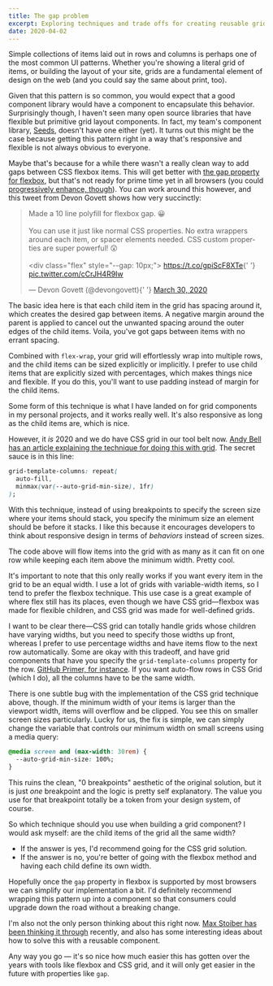 ```yaml
---
title: The gap problem
excerpt: Exploring techniques and trade offs for creating reusable grid components using modern CSS best practices.
date: 2020-04-02
---
```


Simple collections of items laid out in rows and columns is perhaps one of the most common UI patterns. Whether you're showing a literal grid of items, or building the layout of your site, grids are a fundamental element of design on the web (and you could say the same about print, too).

Given that this pattern is so common, you would expect that a good component library would have a component to encapsulate this behavior. Surprisingly though, I haven't seen many open source libraries that have flexible but primitive grid layout components. In fact, my team's component library, [Seeds](seeds.sproutsocial.com), doesn't have one either (yet). It turns out this might be the case because getting this pattern right in a way that's responsive and flexible is not always obvious to everyone.

Maybe that's because for a while there wasn't a really clean way to add gaps between CSS flexbox items. This will get better with [the gap property for flexbox](https://caniuse.com/#feat=flexbox-gap), but that's not ready for prime time yet in all browsers (you could [progressively enhance, though](https://medium.com/@schofeld/mind-the-flex-gap-c9cd1b4b35d8)). You can work around this however, and this tweet from Devon Govett shows how very succinctly:

<blockquote data-lang='en' data-dnt='true'>
  <p lang='en' dir='ltr'>
    Made a 10 line polyfill for flexbox gap. 😀
    <br />
    <br />
    You can use it just like normal CSS properties. No extra wrappers around each
    item, or spacer elements needed. CSS custom properties are super powerful! 😲
    <br />
    <br />
    &lt;div class=&quot;flex&quot; style=&quot;--gap: 10px;&quot;&gt;
    <a href='https://t.co/gpiScF8XTe'>https://t.co/gpiScF8XTe</a>{' '}
    <a href='https://t.co/cCrJH4R9Iw'>pic.twitter.com/cCrJH4R9Iw</a>
  </p>
  &mdash; Devon Govett (@devongovett){' '}
  <a href='https://twitter.com/devongovett/status/1244679626162450432?ref_src=twsrc%5Etfw'>
    March 30, 2020
  </a>
</blockquote>

The basic idea here is that each child item in the grid has spacing around it, which creates the desired gap between items. A negative margin around the parent is applied to cancel out the unwanted spacing around the outer edges of the child items. Voila, you've got gaps between items with no errant spacing.

Combined with `flex-wrap`, your grid will effortlessly wrap into multiple rows, and the child items can be sized explicitly or implicitly. I prefer to use child items that are explicitly sized with percentages, which makes things nice and flexible. If you do this, you'll want to use padding instead of margin for the child items.

Some form of this technique is what I have landed on for grid components in my personal projects, and it works really well. It's also responsive as long as the child items are, which is nice.

However, it _is_ 2020 and we do have CSS grid in our tool belt now. [Andy Bell has an article explaining the technique for doing this with grid](https://hankchizljaw.com/wrote/create-a-responsive-grid-layout-with-no-media-queries-using-css-grid). The secret sauce is in this line:

```css
grid-template-columns: repeat(
  auto-fill,
  minmax(var(--auto-grid-min-size), 1fr)
);
```

With this technique, instead of using breakpoints to specify the screen size where your items should stack, you specify the minimum size an element should be before it stacks. I like this because it encourages developers to think about responsive design in terms of _behaviors_ instead of screen sizes.

The code above will flow items into the grid with as many as it can fit on one row while keeping each item above the minimum width. Pretty cool.

It's important to note that this only really works if you want every item in the grid to be an equal width. I use a lot of grids with variable-width items, so I tend to prefer the flexbox technique. This use case is a great example of where flex still has its places, even though we have CSS grid—flexbox was made for flexible children, and CSS grid was made for well-defined grids.

I want to be clear there—CSS grid can totally handle grids whose children have varying widths, but you need to specify those widths up front, whereas I prefer to use percentage widths and have items flow to the next row automatically. Some are okay with this tradeoff, and have grid components that have you specify the `grid-template-columns` property for the row. [GitHub Primer, for instance](https://primer.style/components/Grid). If you want auto-flow rows in CSS Grid (which I do), all the columns have to be the same width.

There is one subtle bug with the implementation of the CSS grid technique above, though. If the minimum width of your items is larger than the viewport width, items will overflow and be clipped. You see this on smaller screen sizes particularly. Lucky for us, the fix is simple, we can simply change the variable that controls our minimum width on small screens using a media query:

```css
@media screen and (max-width: 30rem) {
  --auto-grid-min-size: 100%;
}
```

This ruins the clean, "0 breakpoints" aesthetic of the original solution, but it is just _one_ breakpoint and the logic is pretty self explanatory. The value you use for that breakpoint totally be a token from your design system, of course.

So which technique should you use when building a grid component? I would ask myself: are the child items of the grid all the same width?

- If the answer is yes, I'd recommend going for the CSS grid solution.
- If the answer is no, you're better of going with the flexbox method and having each child define its own width.

Hopefully once the `gap` property in flexbox is supported by most browsers we can simplify our implementation a bit. I'd definitely recommend wrapping this pattern up into a component so that consumers could upgrade down the road without a breaking change.

I'm also not the only person thinking about this right now. [Max Stoiber has been thinking it through](https://mxstbr.com/thoughts/margin) recently, and also has some interesting ideas about how to solve this with a reusable component.

Any way you go — it's so nice how much easier this has gotten over the years with tools like flexbox and CSS grid, and it will only get easier in the future with properties like `gap`.
